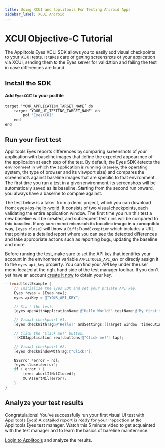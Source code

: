 ```yaml
---
title: Using XCUI and Applitools For Testing Android Apps
sidebar_label: XCUI Android
---
```



# XCUI Objective-C Tutorial
The Applitools Eyes XCUI SDK allows you to easily add visual checkpoints to your XCUI tests. It takes care of getting screenshots of your application via XCUI, sending them to the Eyes server for validation and failing the test in case differences are found.

## Install the SDK

#### Add `EyesXCUI` to your podfile
```bash
target ‘YOUR_APPLICATION_TARGET_NAME’ do
	target ‘YOUR_UI_TESTING_TARGET_NAME’ do
		pod 'EyesXCUI'
	end
end
```


## Run your first test
Applitools Eyes reports differences by comparing screenshots of your application with baseline images that define the expected appearance of the application at each step of the test. By default, the Eyes SDK detects the environment in which the application is running (namely, the operating system, the type of browser and its viewport size) and compares the screenshots against baseline images that are specific to that environment. The first time you run a test in a given environment, its screenshots will be automatically saved as its baseline. Starting from the second run onward, you always have a baseline to compare against.

The test below is a taken from a demo project, which you can download from: [eyes-ios-hello-world](https://github.com/applitools/eyes-ios-hello-world). It consists of two visual checkpoints, each validating the entire application window. The first time you run this test a new baseline will be created, and subsequent test runs will be compared to this baseline. If any screenshot mismatch its baseline image in a perceptible way, `[eyes close]` will throw a `DiffsFoundException` which includes a URL that points to a detailed report where you can see the detected differences and take appropriate actions such as reporting bugs, updating the baseline and more.

Before running the test, make sure to set the API key that identifies your account in the environment variable `APPLITOOLS_API_KEY` or directly assign it to the `eyes.api_key` property. You can find your API key under the user menu located at the right hand side of the test manager toolbar. If you don't yet have an account [create it now](https://applitools.com/sign-up) to obtain your key.

```ObjectiveC
- (void)testExample {
    // Initialize the eyes SDK and set your private API key.
    Eyes *eyes = [Eyes new];
    eyes.apiKey = @"YOUR_API_KEY";

    // Start the test.
    [eyes openWithApplicationName:@"Hello World!" testName:@"My first test using EyesXCUI SDK!"];

    // Visual checkpoint #1.
    [eyes checkWithTag:@"Hello!" andSettings:[[Target window] timeoutInSeconds:5]];

    // Click the "Click me!" button.
    [[XCUIApplication new].buttons[@"Click me!"] tap];

    // Visual checkpoint #2.
    [eyes checkWindowWithTag:@"Click!"];

    NSError *error = nil;
    [eyes close:&error];
    if ( error ) {
        [eyes abortIfNotClosed];
        XCTAssertNil(error);
    }
}

```

## Analyze your test results
Congratulations! You've successfully run your first visual UI test with Applitools Eyes! A detailed report is ready for your inspection at the Applitools Eyes test manager. Watch this 5 minute video to get acquainted with the test manager and to learn the basics of baseline maintenance.

[Login to Applitools](https://applitools.com/users/login) and analyze the results.

<PartialOutro/>